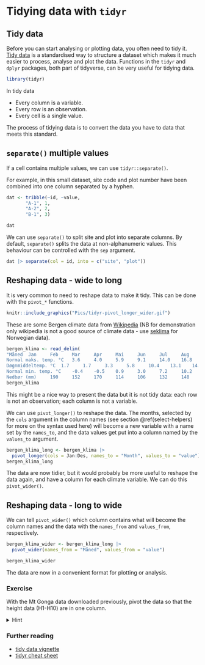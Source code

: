# Tidying data with `tidyr`

## Tidy data

Before you can start analysing or plotting data, you often need to tidy it.
[Tidy data](https://tidyr.tidyverse.org/articles/tidy-data.html) is a standardised way to structure a dataset which makes it much easier to process, analyse and plot the data.
Functions in the `tidyr` and `dplyr` packages, both part of tidyverse, can be very useful for tidying data.

```r
library(tidyr)
```


In tidy data 

  -  Every column is a variable.
  -  Every row is an observation.
  -  Every cell is a single value.

The process of tidying data is to convert the data you have to data that meets this standard.


## `separate()` multiple values

If a cell contains multiple values, we can use `tidyr::separate()`.

For example, in this small dataset, site code and plot number have been combined into one column separated by a hyphen.

```r
dat <- tribble(~id, ~value,
       "A-1", 1,
       "A-2", 2,
       "B-1", 3)

dat
```
We can use `separate()` to split site and plot into separate columns.
By default, `separate()` splits the data at non-alphanumeric values.
This behaviour can be controlled with the `sep` argument.

```r
dat |> separate(col = id, into = c("site", "plot"))
```


## Reshaping data - wide to long 

It is very common to need to reshape data to make it tidy.
This can be done with the `pivot_*` functions.

```r
knitr::include_graphics("Pics/tidyr-pivot_longer_wider.gif")
```


These are some Bergen climate data from [Wikipedia](https://no.wikipedia.org/wiki/Bergen) (NB for demonstration only wikipedia is not a good source of climate data - use [seklima](https://seklima.met.no/) for Norwegian data).

```r
bergen_klima <- read_delim(
"Måned 	Jan 	Feb 	Mar 	Apr 	Mai 	Jun 	Jul 	Aug 	Sep 	Okt 	Nov 	Des
Normal maks. temp. °C 	3.6 	4.0 	5.9 	9.1 	14.0 	16.8 	17.6 	17.4 	14.2 	11.2 	6.9 	4.7
Døgnmiddeltemp. °C 	1.7 	1.7 	3.3 	5.8 	10.4 	13.1 	14.2 	14.2 	11.5 	8.8 	4.8 	2.7
Normal min. temp. °C 	-0.4 	-0.5 	0.9 	3.0 	7.2 	10.2 	11.5 	11.6 	9.1 	6.6 	2.8 	0.6
Nedbør (mm) 	190 	152 	170 	114 	106 	132 	148 	190 	283 	271 	259 	235", delim = "\t", trim_ws = TRUE)
bergen_klima
```

This might be a nice way to present the data but it is not tidy data:
each row is not an observation; each column is not a variable.

We can use `pivot_longer()` to reshape the data. 
The months, selected by the `cols` argument in the column names (see section \@ref(select-helpers) for more on the syntax used here) will become a new variable with a name set by the `names_to`, and the data values get put into a column named by the `values_to` argument. 


```r
bergen_klima_long <- bergen_klima |> 
  pivot_longer(cols = Jan:Des, names_to = "Month", values_to = "value")
bergen_klima_long
```

The data are now tidier, but it would probably be more useful to reshape the data again, and have a column for each climate variable.
We can do this `pivot_wider()`.

## Reshaping data - long to wide

We can tell `pivot_wider()` which column contains what will become the column names and the data with the `names_from` and `values_from`, respectively.

```r
bergen_klima_wider <- bergen_klima_long |> 
  pivot_wider(names_from = "Måned", values_from = "value")

bergen_klima_wider
```

The data are now in a convenient format for plotting or analysis.

### Exercise {- .facta .toc-ignore}

With the Mt Gonga data downloaded previously, pivot the data so that the height data (H1-H10) are in one column.

 <details>
  <summary>Hint</summary>
`pivot_longer`
</details> 



### Further reading {.facta .toc-ignore}

- [tidy data vignette]( https://cran.r-project.org/web/packages/tidyr/vignettes/tidy-data.html)
 - [tidyr cheat sheet](https://github.com/rstudio/cheatsheets/raw/master/data-import.pdf)